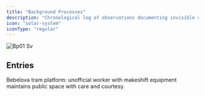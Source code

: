 ```yaml
---
title: "Background Processes"
description: "Chronological log of observations documenting invisible operations, inheritance patterns, and legacy system behaviours."
icon: "solar-system"
iconType: "regular"
---
```


![Bp01 Sv](/images/bp01.svg)

## Entries

<Columns cols={2}>
  <Card title="maintenance-protocol-20251004" icon="solar-system" iconType="regular" href="/bp-01/maintenance-protocol-20251004" img="/images/headerwide.svg" cta="View">
    Bebelova tram platform: unofficial worker with makeshift equipment maintains public space with care and courtesy.
  </Card>
</Columns>

## 